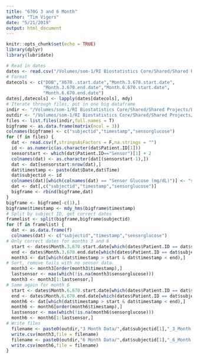 ```yaml
---
title: "670G 3 and 6 Month"
author: "Tim Vigers"
date: "5/21/2019"
output: html_document
---
```


```r
knitr::opts_chunk$set(echo = TRUE)
library(dplyr)
library(lubridate)
```

```r
# Read in dates
dates <- read.csv("/Volumes/som-1/RI Biostatistics Core/Shared/Shared Projects/Laura/BDC/Projects/Janet Snell-Bergeon/670g CGM/Data_Cleaned/MASTER LIST FINAL.csv",stringsAsFactors = F)
# Format
datecols <- c("DOB","X670..start.date","Month.3.670.start.date",
              "Month.3.670.end.date","Month.6.670.start.date",
              "Month.6.670.end.date")
dates[,datecols] <- lapply(dates[datecols], mdy)
# Iterate through files, put in one big dataframe
indir <- "/Volumes/som-1/RI Biostatistics Core/Shared/Shared Projects/Laura/BDC/Projects/Janet Snell-Bergeon/670g CGM/Data_Raw/670g Files"
outdir <- "/Volumes/som-1/RI Biostatistics Core/Shared/Shared Projects/Laura/BDC/Projects/Janet Snell-Bergeon/670g CGM/Data_Cleaned/"
files <- list.files(indir,full.names = T)
bigframe <- as.data.frame(matrix(ncol = 3))
colnames(bigframe) <- c("subjectid","timestamp","sensorglucose")
for (f in files) {
  dat <- read.csv(f,stringsAsFactors = F,na.strings = "")
  id <- as.numeric(as.character(dat$Patient.ID[1]))
  sensorstart <- which(dat$Patient.ID=="Sensor")[1] + 2
  colnames(dat) <- as.character(dat[(sensorstart-1),])
  dat <- dat[sensorstart:nrow(dat),]
  dat$timestamp <- paste(dat$Date,dat$Time)
  dat$subjectid <- id
  colnames(dat)[which(colnames(dat) == "Sensor Glucose (mg/dL)")] <- "sensorglucose"
  dat <- dat[,c("subjectid","timestamp","sensorglucose")]
  bigframe <- rbind(bigframe,dat)
}
bigframe <- bigframe[-c(1),]
bigframe$timestamp <- mdy_hms(bigframe$timestamp)
# Split by subject ID, get correct dates
framelist <- split(bigframe,bigframe$subjectid)
for (f in framelist) {
  dat <- as.data.frame(f)
  colnames(dat) <- c("subjectid","timestamp","sensorglucose")
# Only correct dates for months 3 and 6  
  start <- dates$Month.3.670.start.date[which(dates$Patient.ID == dat$subjectid[1])]
  end <- dates$Month.3.670.end.date[which(dates$Patient.ID == dat$subjectid[1])]
  month3 <- dat[which(dat$timestamp > start & dat$timestamp < end),]
# Sort, remove tails with no sensor data.
  month3 <- month3[order(month3$timestamp),]
  lastsensor <- max(which(!is.na(month3$sensorglucose)))
  month3 <- month3[1:lastsensor,]
# Same again for month 6  
  start <- dates$Month.6.670.start.date[which(dates$Patient.ID == dat$subjectid[1])]
  end <- dates$Month.6.670.end.date[which(dates$Patient.ID == dat$subjectid[1])]
  month6 <- dat[which(dat$timestamp > start & dat$timestamp < end),]
  month6 <- month6[order(month6$timestamp),]
  lastsensor <- max(which(!is.na(month6$sensorglucose)))
  month6 <- month6[1:lastsensor,]
# Write files
  filename <- paste0(outdir,"3 Month Data/",dat$subjectid[1],"_3_Month.csv")
  write.csv(month3,file = filename)
  filename <- paste0(outdir,"6 Month Data/",dat$subjectid[1],"_6_Month.csv")
  write.csv(month6,file = filename)
}
```
